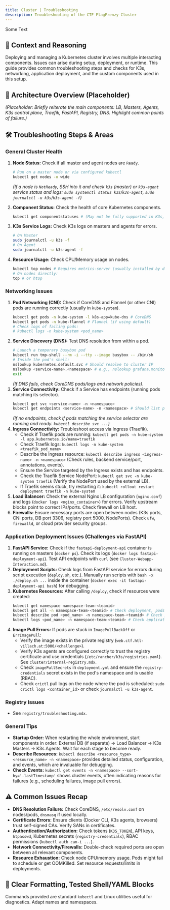 ```yaml
---
title: Cluster | Troubleshooting
description: Troubleshooting of the CTF FlagFrenzy Cluster
---
```


Some Text

## 🧠 Context and Reasoning

Deploying and managing a Kubernetes cluster involves multiple interacting components. Issues can arise during setup, deployment, or runtime. This guide provides common troubleshooting steps and checks for K3s, networking, application deployment, and the custom components used in this setup.

## 🧱 Architecture Overview (Placeholder)

*(Placeholder: Briefly reiterate the main components: LB, Masters, Agents, K3s control plane, Traefik, FastAPI, Registry, DNS. Highlight common points of failure.)*

## 🛠️ Troubleshooting Steps & Areas

### General Cluster Health

1.  **Node Status:** Check if all master and agent nodes are `Ready`.
    ```bash
    # Run on a master node or via configured kubectl
    kubectl get nodes -o wide
    ```
    *(If a node is `NotReady`, SSH into it and check `k3s` (master) or `k3s-agent` service status and logs: `sudo systemctl status k3s`/`k3s-agent`, `sudo journalctl -u k3s`/`k3s-agent -f`)*

2.  **Component Status:** Check the health of core Kubernetes components.
    ```bash
    kubectl get componentstatuses # (May not be fully supported in K3s, primarily checks API server connectivity to control plane components)
    ```
3.  **K3s Service Logs:** Check K3s logs on masters and agents for errors.
    ```bash
    # On Master
    sudo journalctl -u k3s -f
    # On Agent
    sudo journalctl -u k3s-agent -f
    ```
4.  **Resource Usage:** Check CPU/Memory usage on nodes.
    ```bash
    kubectl top nodes # Requires metrics-server (usually installed by default in K3s)
    # On nodes directly:
    top # or htop
    ```

### Networking Issues

1.  **Pod Networking (CNI):** Check if CoreDNS and Flannel (or other CNI) pods are running correctly (usually in `kube-system`).
    ```bash
    kubectl get pods -n kube-system -l k8s-app=kube-dns # CoreDNS
    kubectl get pods -n kube-flannel # Flannel (if using default)
    # Check logs of failing pods:
    # kubectl logs -n kube-system <pod_name>
    ```
2.  **Service Discovery (DNS):** Test DNS resolution from within a pod.
    ```bash
    # Launch a temporary busybox pod
    kubectl run tmp-shell --rm -i --tty --image busybox -- /bin/sh
    # Inside the pod's shell:
    nslookup kubernetes.default.svc # Should resolve to cluster IP
    nslookup <service-name>.<namespace> # e.g., nslookup grafana.monitoring
    exit
    ```
    *(If DNS fails, check CoreDNS pods/logs and network policies)*.
3.  **Service Connectivity:** Check if a Service has endpoints (running pods matching its selector).
    ```bash
    kubectl get svc <service-name> -n <namespace>
    kubectl get endpoints <service-name> -n <namespace> # Should list pod IPs/ports
    ```
    *(If no endpoints, check if pods matching the service selector are running and ready. `kubectl describe svc ...`)*
4.  **Ingress Connectivity:** Troubleshoot access via Ingress (Traefik).
    * Check if Traefik pods are running: `kubectl get pods -n kube-system -l app.kubernetes.io/name=traefik`
    * Check Traefik logs: `kubectl logs -n kube-system <traefik_pod_name>`
    * Describe the Ingress resource: `kubectl describe ingress <ingress-name> -n <namespace>` (Check rules, backend service/port, annotations, events).
    * Ensure the Service targeted by the Ingress exists and has endpoints.
    * Check the Traefik Service NodePort: `kubectl get svc -n kube-system traefik` (Verify the NodePort used by the external LB).
    * If Traefik seems stuck, try restarting it: `kubectl rollout restart deployment traefik -n kube-system`
5.  **Load Balancer:** Check the external Nginx LB configuration (`nginx.conf`) and logs (`docker logs <nginx_container>`) for errors. Verify upstream blocks point to correct IPs/ports. Check firewall on LB host.
6.  **Firewalls:** Ensure necessary ports are open between nodes (K3s ports, CNI ports, DB port 3306, registry port 5000, NodePorts). Check `ufw`, `firewalld`, or cloud provider security groups.

### Application Deployment Issues (Challenges via FastAPI)

1.  **FastAPI Service:** Check if the `fastapi-deployment-api` container is running on masters (`docker ps`). Check its logs (`docker logs fastapi-deployment-api`). Test API endpoints with `curl` (see `Cluster-Webapp-Interaction.md`).
2.  **Deployment Scripts:** Check logs from FastAPI service for errors during script execution (`deploy.sh`, etc.). Manually run scripts with `bash -x ./deploy.sh ...` inside the container (`docker exec -it fastapi-deployment-api bash`) for debugging.
3.  **Kubernetes Resources:** After calling `/deploy`, check if resources were created:
    ```bash
    kubectl get namespace namespace-team-<teamid>
    kubectl get all -n namespace-team-<teamid> # Check deployment, pods, service, ingress
    kubectl describe pod <pod_name> -n namespace-team-<teamid> # Check pod events, status
    kubectl logs <pod_name> -n namespace-team-<teamid> # Check application logs inside pod
    ```
4.  **Image Pull Errors:** If pods are stuck in `ImagePullBackOff` or `ErrImagePull`:
    * Verify the image exists in the private registry (`web.ctf.htl-villach.at:5000/<challenge>`).
    * Verify K3s agents are configured correctly to trust the registry certificate and use credentials (`/etc/rancher/k3s/registries.yaml`). See `cluster/internal-registry.mdx`.
    * Check `imagePullSecrets` in `deployment.yml` and ensure the `registry-credentials` secret exists in the pod's namespace and is usable (RBAC).
    * Check `crictl` pull logs on the node where the pod is scheduled: `sudo crictl logs <container_id>` or check `journalctl -u k3s-agent`.

### Registry Issues

* See `registry/troubleshooting.mdx`.

### General Tips

* **Startup Order:** When restarting the whole environment, start components in order: External DB (if separate) -> Load Balancer -> K3s Masters -> K3s Agents. Wait for each stage to become ready.
* **Describe Resources:** `kubectl describe <resource_type> <resource_name> -n <namespace>` provides detailed status, configuration, and events, which are invaluable for debugging.
* **Check Events:** `kubectl get events -n <namespace> --sort-by='.lastTimestamp'` shows cluster events, often indicating reasons for failures (e.g., scheduling failures, image pull errors).

## ⚠️ Common Issues Recap

* **DNS Resolution Failure:** Check CoreDNS, `/etc/resolv.conf` on nodes/pods, `dnsmasq` if used locally.
* **Certificate Errors:** Ensure clients (Docker CLI, K3s agents, browsers) trust self-signed CAs. Verify SANs in certificates.
* **Authentication/Authorization:** Check tokens (`K3S_TOKEN`), API keys, `htpasswd`, Kubernetes secrets (`registry-credentials`), RBAC permissions (`kubectl auth can-i ...`).
* **Network Connectivity/Firewalls:** Double-check required ports are open between all relevant components.
* **Resource Exhaustion:** Check node CPU/memory usage. Pods might fail to schedule or get OOMKilled. Set resource requests/limits in deployments.

## 📄 Clear Formatting, Tested Shell/YAML Blocks

Commands provided are standard `kubectl` and Linux utilities useful for diagnostics. Adapt names and namespaces.
